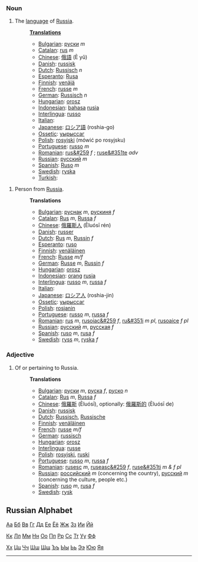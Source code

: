 === Noun ===
# The [[language]] of [[w:Russia|Russia]].
#:'''[[Translation]]s'''
#:*[[Bulgarian]]: [[руски]] ''m''
#:*[[Catalan]]: [[rus]] ''m''
#:*[[Chinese]]: [[俄語]] (È yǔ)
#:*[[Danish]]: [[russisk]]
#:*[[Dutch]]: [[Russisch]] ''n''
#:*[[Esperanto]]: [[Rusa]]
#:*[[Finnish]]: [[venäjä]]
#:*[[French]]: [[russe]] ''m''
#:*[[German]]: [[Russisch]] ''n''
#:*[[Hungarian]]: [[orosz]]
#:*[[Indonesian]]: [[bahasa]] [[rusia]]
#:*[[Interlingua]]: [[russo]]
#:*[[Italian]]: [[]]
#:*[[Japanese]]: [[ロシア語]] (roshia-go)
#:*[[Ossetic]]: [[уырыссаг]]
#:*[[Polish]]:  [[rosyjski]] (mówić po rosyjsku)
#:*[[Portuguese]]: [[russo]] ''m''
#:*[[Romanian]]: [[rus&#259]] ''f'' ; [[ruse&#351te]] ''adv''
#:*[[Russian]]: [[русский]] ''m''
#:*[[Spanish]]: [[Ruso]] ''m''
#:*[[Swedish]]: [[ryska]]
#:*[[Turkish]]: [[]]

# Person from [[Russia]].
#:'''Translations'''
#:*[[Bulgarian]]: [[руснак]] ''m'', [[рускиня]] ''f''
#:*[[Catalan]]: [[Rus]] ''m'', [[Russa]] ''f''
#:*[[Chinese]]: [[俄羅斯人]] (Èluósī rén)
#:*[[Danish]]: [[russer]]
#:*[[Dutch]]: [[Rus]] ''m'', [[Russin]] ''f''
#:*[[Esperanto]]: [[ruso]]
#:*[[Finnish]]: [[venäläinen]]
#:*[[French]]: [[Russe]] ''m/f''
#:*[[German]]: [[Russe]] ''m'', [[Russin]] ''f''
#:*[[Hungarian]]: [[orosz]]
#:*[[Indonesian]]: [[orang]] [[rusia]]
#:*[[Interlingua]]: [[russo]] ''m'', [[russa]] ''f''
#:*[[Italian]]: [[]]
#:*[[Japanese]]: [[ロシア人]] (roshia-jin)
#:*[[Ossetic]]: [[уырыссаг]]
#:*[[Polish]]: [[rosjanin]]
#:*[[Portuguese]]: [[russo]] ''m'', [[russa]] ''f''
#:*[[Romanian]]: [[rus]] ''m'', [[rusoiac&#259]] ''f'', [[ru&#351i]] ''m pl'', [[rusoaice]] ''f pl''
#:*[[Russian]]: [[русский]] ''m'', [[русская]] ''f''
#:*[[Spanish]]: [[ruso]] ''m'', [[rusa]] ''f''
#:*[[Swedish]]: [[ryss]] ''m'', [[ryska]] ''f''

=== Adjective ===
# Of or pertaining to Russia.
#:'''Translations'''
#:*[[Bulgarian]]: [[руски]] ''m'', [[руска]] ''f'', [[руско]] ''n''
#:*[[Catalan]]: [[Rus]] ''m'', [[Russa]] ''f''
#:*[[Chinese]]: [[俄羅斯]] (Èluósī), optionally: [[俄羅斯的]] (Èluósī de)
#:*[[Danish]]: [[russisk]]
#:*[[Dutch]]: [[Russisch]], [[Russische]]
#:*[[Finnish]]: [[venäläinen]]
#:*[[French]]: [[russe]] ''m/f''
#:*[[German]]: [[russisch]]
#:*[[Hungarian]]: [[orosz]]
#:*[[Interlingua]]: [[russe]]
#:*[[Polish]]: [[rosyjski]], [[ruski]]
#:*[[Portuguese]]: [[russo]] ''m'', [[russa]] ''f''
#:*[[Romanian]]: [[rusesc]] ''m'', [[ruseasc&#259]] ''f'', [[ruse&#351ti]] ''m & f pl''
#:*[[Russian]]: [[российский]] ''m'' (concerning the country), [[русский]] ''m'' (concerning the culture, people etc.) 
#:*[[Spanish]]: [[ruso]] ''m'', [[rusa]] ''f''
#:*[[Swedish]]: [[rysk]]

== Russian Alphabet ==

[[Wiktionary:Russian index а|Аа]] [[Wiktionary:Russian index б|Бб]] [[Wiktionary:Russian index в|Вв]] [[Wiktionary:Russian index г|Гг]] [[Wiktionary:Russian index д|Дд]] [[Wiktionary:Russian index е|Ее]] [[Wiktionary:Russian index ё|Ёё]] [[Wiktionary:Russian index ж|Жж]] [[Wiktionary:Russian index з|Зз]] [[Wiktionary:Russian index и|Ии]] [[Wiktionary:Russian index й|Йй]]

[[Wiktionary:Russian index к|Кк]] [[Wiktionary:Russian index л|Лл]] [[Wiktionary:Russian index м|Мм]] [[Wiktionary:Russian index н|Нн]] [[Wiktionary:Russian index о|Оо]] [[Wiktionary:Russian index п|Пп]] [[Wiktionary:Russian index р|Рр]] [[Wiktionary:Russian index с|Сс]] [[Wiktionary:Russian index т|Тт]] [[Wiktionary:Russian index у|Уу]] [[Wiktionary:Russian index ф|Фф]]

[[Wiktionary:Russian index х|Хх]] [[Wiktionary:Russian index ц|Цц]] [[Wiktionary:Russian index ч|Чч]] [[Wiktionary:Russian index ш|Шш]] [[Wiktionary:Russian index щ|Щщ]] [[Wiktionary:Russian index ъ|Ъъ]] [[Wiktionary:Russian index ы|Ыы]] [[Wiktionary:Russian index ь|Ьь]] [[Wiktionary:Russian index э|Ээ]] [[Wiktionary:Russian index ю|Юю]] [[Wiktionary:Russian index я|Яя]]

----